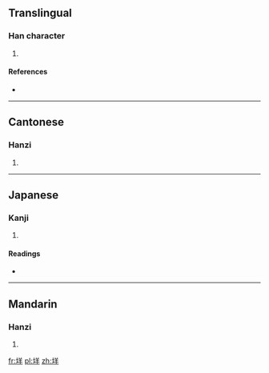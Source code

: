 ==Translingual==

===Han character===
{{Han char|rn=32|rad=土|as=06|sn=9|four=4815<sub>1</sub>|canj=土廿手 (GTQ)}}

# {{defn|Han|sort=土06}}

====References====
* {{Han ref|kx=0228.130|dkj=05053|dj=0464.100|hdz=10442.010|uh=579F|ud=22431|bh=CE52|bd=52818}}

----

==Cantonese==

===Hanzi===
{{yue-hanzi|jyut=|y=yeung4}}

# {{defn|lang=yue|sort=土06}}

----

==Japanese==

===Kanji===
{{ja-kanji|grade=|rs=土06}}

# {{defn|lang=ja|sort=土06}}

====Readings====
* {{ja-readings|on=[[よう]] (yō)|kun=}}

----

==Mandarin==

===Hanzi===
{{cmn-hanzi|pin=[[yáng]] ([[yang2]])|wg=yang<sup>2</sup>}}

# {{defn|lang=cmn|sort=土06}}

[[fr:垟]]
[[pl:垟]]
[[zh:垟]]